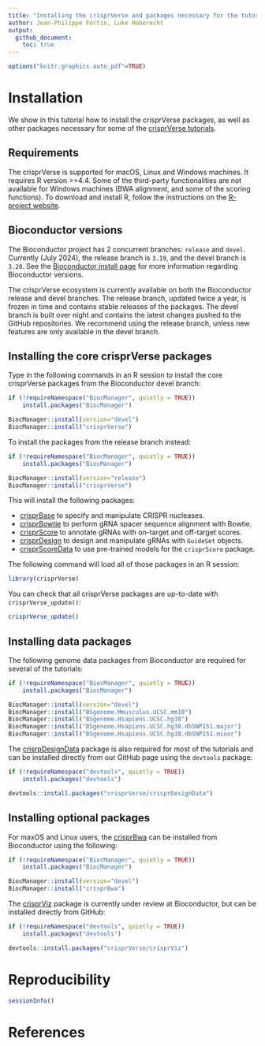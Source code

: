 ```yaml
---
title: "Installing the crisprVerse and packages necessary for the tutorials"
author: Jean-Philippe Fortin, Luke Hoberecht
output: 
  github_document:
    toc: true
---
```


```r
options("knitr.graphics.auto_pdf"=TRUE)
```



# Installation 

We show in this tutorial how to install the crisprVerse packages, as well
as other packages
necessary for some of the [crisprVerse tutorials](https://github.com/crisprVerse/Tutorials).



## Requirements

The crisprVerse is supported for macOS, Linux and Windows machines.
It requires R version >=4.4. Some of the third-party functionalities are not
available for Windows machines (BWA alignment, and some of the scoring 
functions). To download and install R, follow the instructions on the  [R-project website](https://www.r-project.org/).

## Bioconductor versions

The Bioconductor project has 2 concurrent branches: `release` and `devel`.
Currently (July 2024), the release branch is `3.19`, and the
devel branch is `3.20`. See the 
[Bioconductor install page](https://www.bioconductor.org/install/) for
more information regarding Bioconductor versions.

The crisprVerse ecosystem is currently available on both the Bioconductor 
release and devel branches. The release branch, updated twice a year, 
is frozen in time and contains stable releases of the packages.
The devel branch is built over night and 
contains the latest changes pushed to the GitHub repositories.
We recommend using the release branch, unless new features are only
available in the devel branch. 


## Installing the core crisprVerse packages

Type in the following commands in an R session to install the core
crisprVerse packages from the Bioconductor devel branch:


```r
if (!requireNamespace("BiocManager", quietly = TRUE))
    install.packages("BiocManager")

BiocManager::install(version="devel")
BiocManager::install("crisprVerse")
```

To install the packages from the release branch instead:


```r
if (!requireNamespace("BiocManager", quietly = TRUE))
    install.packages("BiocManager")

BiocManager::install(version="release")
BiocManager::install("crisprVerse")
```



This will install the following packages:

* [crisprBase](https://github.com/crisprVerse/crisprBase) to specify and manipulate CRISPR nucleases.
* [crisprBowtie](https://github.com/crisprVerse/crisprBowtie) to perform gRNA spacer sequence
alignment with Bowtie.
* [crisprScore](https://github.com/crisprVerse/crisprScore) to annotate gRNAs with on-target
and off-target scores.
* [crisprDesign](https://github.com/crisprVerse/crisprDesign) to design and manipulate gRNAs
with `GuideSet` objects. 
* [crisprScoreData](https://github.com/crisprVerse/crisprScoreData) to use pre-trained models for the `crisprScore` package.

The following command will load all of those packages in an R session:

```r
library(crisprVerse)
```

You can check that all crisprVerse packages are up-to-date with 
`crisprVerse_update()`:

```r
crisprVerse_update()
```

## Installing data packages

The following genome data packages from Bioconductor are required 
for several of the tutorials:

```r
if (!requireNamespace("BiocManager", quietly = TRUE))
    install.packages("BiocManager")

BiocManager::install(version="devel")
BiocManager::install("BSgenome.Mmusculus.UCSC.mm10")
BiocManager::install("BSgenome.Hsapiens.UCSC.hg38")
BiocManager::install("BSgenome.Hsapiens.UCSC.hg38.dbSNP151.major")
BiocManager::install("BSgenome.Hsapiens.UCSC.hg38.dbSNP151.minor")
```

The [crisrpDesignData](https://github.com/crisprVerse/crisprDesignData) package 
is also required for most of the tutorials and can be installed directly 
from our GitHub page using the `devtools` package:


```r
if (!requireNamespace("devtools", quietly = TRUE))
    install.packages("devtools")

devtools::install.packages("crisprVerse/crisprDesignData")
```

## Installing optional packages

For maxOS and Linux users, the 
[crisprBwa](https://github.com/crisprVerse/crisprBwa) can be installed
from Bioconductor using the following:

```r
if (!requireNamespace("BiocManager", quietly = TRUE))
    install.packages("BiocManager")

BiocManager::install(version="devel")
BiocManager::install("crisprBwa")
```

The [crisprViz](https://github.com/crisprVerse/crisprViz) package is
currently under review at Bioconductor, but can be installed directly 
from GitHub:

```r
if (!requireNamespace("devtools", quietly = TRUE))
    install.packages("devtools")

devtools::install.packages("crisprVerse/crisprViz")
```



# Reproducibility

```r
sessionInfo()
```


# References

